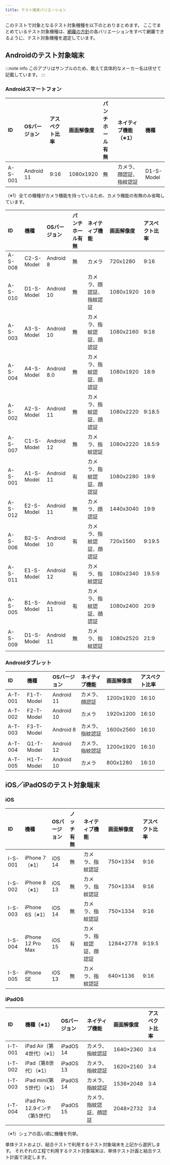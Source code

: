 ```yaml
---
title: テスト端末バリエーション
---
```


このテストで対象となるテスト対象機種を以下のとおりまとめます。
ここでまとめているテスト対象機種は、[網羅の方針](test-all-planning#網羅の方針)の各バリエーションをすべて網羅できるように、テスト対象機種を選定しています。

## Androidのテスト対象端末

:::note info
このアプリはサンプルのため、敢えて具体的なメーカー名は伏せて記載しています。
:::

### Androidスマートフォン

| ID | OSバージョン | アスペクト比率 | 画面解像度 | パンチホール有無 | ネイティブ機能（※1） | 機種 |
| :--- | :--- | :--- | :--- | :--- | :--- | :--- |
| A-S-001 | Android 11 | 9:16 | 1080x1920 | 無 | カメラ、顔認証、指紋認証 | D1-S-Model |

（※1）全ての機種がカメラ機能を持っているため、カメラ機能の有無のみ省略しています。

| ID | 機種 | OSバージョン | パンチホール有無 | ネイティブ機能 | 画面解像度 | アスペクト比率 |
| :--- | :--- | :--- | :--- | :--- | :--- | :--- |
| A-S-008 | C2-S-Model | Android 8 | 無 | カメラ | 720x1280 | 9:16 |
| A-S-010 | D1-S-Model | Android 10 | 無 | カメラ、顔認証、指紋認証 | 1080x1920 | 16:9 |
| A-S-003 | A3-S-Model | Android 10 | 無 | カメラ、指紋認証、顔認証 | 1080x2160 | 9:18 |
| A-S-004 | A4-S-Model | Android 8.0 | 無 | カメラ、指紋認証、顔認証 | 1080x1920 | 18:9 |
| A-S-002 | A2-S-Model | Android 11 | 無 | カメラ、指紋認証、顔認証 | 1080x2220 | 9:18.5 |
| A-S-007 | C1-S-Model | Android 12 | 無 | カメラ、指紋認証 | 1080x2220 | 18.5:9 |
| A-S-001 | A1-S-Model | Android 11 | 有 | カメラ、指紋認証、顔認証 | 1080x2280 | 19:9 |
| A-S-012 | E2-S-Model | Android 11 | 無 | カメラ、顔認証 | 1440x3040 | 19:9 |
| A-S-006 | B2-S-Model | Android 10 | 有 | カメラ、指紋認証、顔認証 | 720x1560 | 9:19.5 |
| A-S-011 | E1-S-Model | Android 12 | 有 | カメラ、指紋認証 | 1080x2340 | 19.5:9 |
| A-S-005 | B1-S-Model | Android 11 | 有 | カメラ、指紋認証、顔認証 | 1080x2400 | 20:9 |
| A-S-009 | D1-S-Model | Android 11 | 無 | カメラ、指紋認証 | 1080x2520 | 21:9 |

### Androidタブレット

| ID | 機種 | OSバージョン | ネイティブ機能 | 画面解像度 | アスペクト比率 |
| :--- | :--- | :--- | :--- | :--- | :--- |
| A-T-001 | F1-T-Model | Android 11 | カメラ、顔認証 | 1200x1920 | 16:10 |
| A-T-002 | F2-T-Model | Android 10 | カメラ | 1920x1200 | 16:10 |
| A-T-003 | F3-T-Model | Android 8 | カメラ、指紋認証 | 1600x2560 | 16:10 |
| A-T-004 | G1-T-Model | Android 12 | カメラ、指紋認証 | 1200x1920 | 16:10 |
| A-T-005 | H1-T-Model | Android 10 | カメラ | 800x1280 | 16:10 |

## iOS／iPadOSのテスト対象端末

### iOS

| ID | 機種 | OSバージョン | ノッチ有無 | ネイティブ機能 | 画面解像度 | アスペクト比率 |
| :--- | :--- | :--- | :--- | :--- | :--- | :--- |
| I-S-001 | iPhone 7（※1） | iOS 14 | 無 | カメラ、指紋認証 | 750×1334 | 9:16 |
| I-S-002 | iPhone 8（※1） | iOS 13 | 無 | カメラ、指紋認証 | 750×1334 | 9:16 |
| I-S-003 | iPhone 6S（※1） | iOS 14 | 無 | カメラ、指紋認証 | 750×1334 | 9:16 |
| I-S-004 | iPhone 12 Pro Max | iOS 15 | 有 | カメラ、指紋認証、顔認証 | 1284×2778 | 9:19.5 |
| I-S-005 | iPhone SE | iOS 13 | 無 | カメラ、指紋認証 | 640×1136 | 9:16 |

### iPadOS

| ID | 機種（※1） | OSバージョン | ネイティブ機能 | 画面解像度 | アスペクト比率 |
| :--- | :--- | :--- | :--- | :--- | :--- |
| I-T-001 | iPad Air（第4世代）（※1） | iPadOS 14 | カメラ、指紋認証 | 1640×2360 | 3:4 |
| I-T-002 | iPad（第8世代）（※1） | iPadOS 13 | カメラ、指紋認証 | 1620×2160 | 3:4 |
| I-T-003 | iPad mini(第5世代）（※1） | iPadOS 14 | カメラ、指紋認証 | 1536×2048 | 3:4 |
| I-T-004 | iPad Pro 12.9インチ（第5世代） | iPadOS 15 | カメラ、指紋認証、顔認証 | 2048×2732 | 3:4 |

（※1）シェアの高い順に機種を列挙。

単体テストおよび、結合テストで利用するテスト対象端末を上記から選択します。
それぞれの工程で利用するテスト対象端末は、単体テスト計画と結合テスト計画で決定します。
